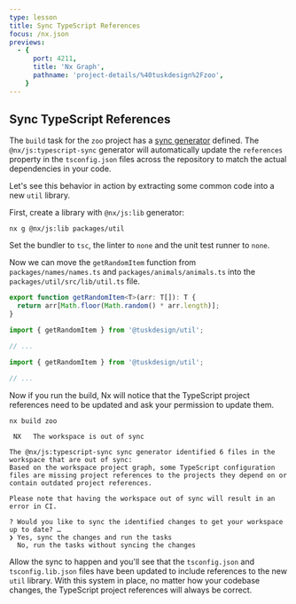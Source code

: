 ```yaml
---
type: lesson
title: Sync TypeScript References
focus: /nx.json
previews:
  - {
      port: 4211,
      title: 'Nx Graph',
      pathname: 'project-details/%40tuskdesign%2Fzoo',
    }
---
```


## Sync TypeScript References

The `build` task for the `zoo` project has a [sync generator](/concepts/sync-generators) defined. The `@nx/js:typescript-sync` generator will automatically update the `references` property in the `tsconfig.json` files across the repository to match the actual dependencies in your code.

Let's see this behavior in action by extracting some common code into a new `util` library.

First, create a library with `@nx/js:lib` generator:

```shell
nx g @nx/js:lib packages/util
```

Set the bundler to `tsc`, the linter to `none` and the unit test runner to `none`.

Now we can move the `getRandomItem` function from `packages/names/names.ts` and `packages/animals/animals.ts` into the `packages/util/src/lib/util.ts` file.

```solution:/packages/util/src/lib/util.ts title="packages/util/src/lib/util.ts"
export function getRandomItem<T>(arr: T[]): T {
  return arr[Math.floor(Math.random() * arr.length)];
}
```

```solution:/packages/animals/animals.ts title="packages/animals/animals.ts" collapse={3-150}
import { getRandomItem } from '@tuskdesign/util';

// ...
```

```solution:/packages/names/names.ts title="packages/names/names.ts" collapse={3-150}
import { getRandomItem } from '@tuskdesign/util';

// ...
```

Now if you run the build, Nx will notice that the TypeScript project references need to be updated and ask your permission to update them.

```shell
nx build zoo
```

```text
 NX   The workspace is out of sync

The @nx/js:typescript-sync sync generator identified 6 files in the workspace that are out of sync:
Based on the workspace project graph, some TypeScript configuration files are missing project references to the projects they depend on or contain outdated project references.

Please note that having the workspace out of sync will result in an error in CI.

? Would you like to sync the identified changes to get your workspace up to date? …
❯ Yes, sync the changes and run the tasks
  No, run the tasks without syncing the changes
```

Allow the sync to happen and you'll see that the `tsconfig.json` and `tsconfig.lib.json` files have been updated to include references to the new `util` library. With this system in place, no matter how your codebase changes, the TypeScript project references will always be correct.
